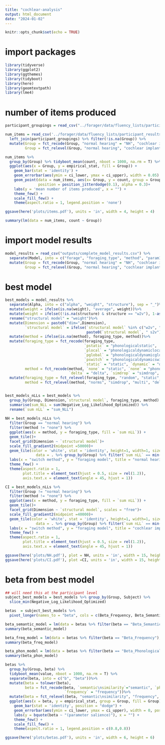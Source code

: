 ```yaml
---
title: "cochlear-analysis"
output: html_document
date: "2024-01-02"
---
```


```r
knitr::opts_chunk$set(echo = TRUE)
```
# import packages

```r
library(tidyverse)
library(ggplot2)
library(ggthemes)
library(tidyboot)
library(here)
library(geomtextpath)
library(lme4)
```

# number of items produced

```r

participant_groupings = read_csv("../forager/data/fluency_lists/participant_results/participant_groupings.csv")

num_items = read_csv('../forager/data/fluency_lists/participant_results/participant_word_count.csv') %>%
  left_join(participant_groupings) %>% filter(!is.na(Group)) %>%
  mutate(Group = fct_recode(Group, "normal hearing" = "NH", "cochlear implant" = "CI"),
         Group = fct_relevel(Group, "normal hearing", "cochlear implant"))

num_items %>%
  group_by(Group) %>% tidyboot_mean(count, nboot = 1000, na.rm = T) %>% 
  ggplot(aes(x = Group, y = empirical_stat, fill = Group)) +
    geom_bar(stat = 'identity') +
    geom_errorbar(aes(ymin = ci_lower, ymax = ci_upper), width = 0.05) +
    geom_point(data = num_items, aes(x= Group, y = count, group = Group),
               position = position_jitterdodge(0.1), alpha = 0.3)+
    labs(y = 'mean number of items produced', x = "") +
    theme_few() +
    scale_fill_few() +
    theme(aspect.ratio = 1, legend.position = 'none')

ggsave(here('plots/items.pdf'), units = 'in', width = 4, height = 4)

summary(lm(data = num_items, count ~ Group))
```



# import model results

```r
model_results = read_csv("outputs/complete_model_results.csv") %>%
  separate(Model, into = c("forage", "foraging_type", "method", "param1", "param2", "param3"), sep = "_")%>%
  mutate(Group = fct_recode(Group, "normal hearing" = "NH", "cochlear implant" = "CI"),
         Group = fct_relevel(Group, "normal hearing", "cochlear implant"))
```


# best model
```r

best_models = model_results %>% 
  separate(Alpha, into = c("alpha", "weight", "structure"), sep = "_")%>%
  mutate(weight = ifelse(is.na(weight), "average", weight))%>%
  mutate(weight = ifelse((!is.na(structure) & structure == "w2v"), 1-as.numeric(weight), weight))%>%
  rename("structural model" = "weight")%>%
  mutate(Dimension = paste0("dim=",Dimension),
         `structural model` = ifelse(`structural model` %in% c("w2v", "s2v", "average"), `structural model`,
                                     paste0(`structural model`, " s2v")))%>%
  mutate(method = ifelse(is.na(method), foraging_type, method))%>%
  mutate(foraging_type = fct_recode(foraging_type, 
                                    `pstatic` = "phonologicalstatic", 
                                    `plocal` = "phonologicaldynamiclocal",
                                    `pglobal` = "phonologicaldynamicglobal",
                                    `pswitch` = "phonologicaldynamicswitch",
                                    `static` = "static", `dynamic` = "dynamic", `random` = "random"),
         method = fct_recode(method, `none` = "static", `none` = "phonologicalstatic", `none` = "baseline",
                             `delta` = "delta", `simdrop` = "simdrop", `multi` = "multimodal", `norms` = "norms"))%>%
  mutate(foraging_type = fct_relevel(foraging_type, "random", "static", "pstatic", "dynamic", "plocal", "pglobal", "pswitch"),
         method = fct_relevel(method, "norms", "simdrop", "multi", "delta", "none"))


best_models_nLLs = best_models %>%
  group_by(Group, Dimension,`structural model`, foraging_type, method) %>% 
  summarise(sum_NLL = sum(Negative_Log_Likelihood_Optimized)) %>%
  rename(`sum nLL` = "sum_NLL")
  
NH = best_models_nLLs %>%
  filter(Group == "normal hearing") %>%
  filter(method != "none") %>%
  ggplot(aes(x = method, y = foraging_type, fill = `sum nLL`)) +
  geom_tile()+
  facet_grid(Dimension ~ `structural model`)+
  scale_fill_gradient2(midpoint =50000)+
  geom_tile(color = 'white', stat = 'identity', height=1, width=1, size = 1,
              data = . %>% group_by(Group) %>% filter(`sum nLL` == min(`sum nLL`))) +
  labs(x = "switch method", y = "foraging model", title = "normal hearing group")+
  theme_few() +
  theme(aspect.ratio = 1,
        plot.title = element_text(hjust = 0.5, size = rel(1.2)),
        axis.text.x = element_text(angle = 45, hjust = 1))

CI = best_models_nLLs %>%
  filter(Group != "normal hearing") %>%
  filter(method != "none") %>%
  ggplot(aes(x = method, y = foraging_type, fill = `sum nLL`)) +
  geom_tile()+
  facet_grid(Dimension ~ `structural model`, scales = "free")+
  scale_fill_gradient2(midpoint =40000)+
  geom_tile(color = 'white', stat = 'identity', height=1, width=1, size = 1,
              data = . %>% group_by(Group) %>% filter(`sum nLL` == min(`sum nLL`))) +
  labs(x = "switch method", y = "foraging model", title = "cochlear implant group")+
  theme_few() +
  theme(aspect.ratio = 1,
        plot.title = element_text(hjust = 0.5, size = rel(1.2)),
        axis.text.x = element_text(angle = 45, hjust = 1))

ggsave(here('plots/NH.pdf'), plot = NH, units = 'in', width = 15, height = 5)
ggsave(here('plots/CI.pdf'), plot =CI, units = 'in', width = 15, height = 5)

```

# beta from best model

```r
## will need this at the participant level 
subject_best_models = best_models %>% group_by(Group, Subject) %>%
  slice_min(Negative_Log_Likelihood_Optimized)

betas  = subject_best_models %>%
  pivot_longer(names_to = "beta", cols = c(Beta_Frequency, Beta_Semantic, Beta_Phonological)) 

beta_semantic_model = lm(data = betas %>% filter(beta == "Beta_Semantic"), value ~ Group)
summary(beta_semantic_model)

beta_freq_model = lm(data = betas %>% filter(beta == "Beta_Frequency"), value ~ Group)
summary(beta_freq_model)

beta_phon_model = lm(data = betas %>% filter(beta == "Beta_Phonological"), value ~ Group)
summary(beta_phon_model)

betas %>% 
  group_by(Group, beta) %>%
  tidyboot_mean(value, nboot = 1000, na.rm = T) %>%
  separate(beta, into = c("b", "beta"))%>%
  mutate(beta = tolower(beta),
         beta = fct_recode(beta, `semantic\nsimilarity`="semantic", `phonological\nsimilarity` = "phonological",
                           `frequency` = "frequency"))%>%
  mutate(beta = fct_relevel(beta, "semantic\nsimilarity", "frequency", "phonological\nsimilarity")) %>%
  ggplot(aes(x = beta, y = empirical_stat, group = Group, fill = Group)) +
    geom_bar(stat = 'identity', position = "dodge") +
    geom_errorbar(aes(ymin = ci_lower, ymax = ci_upper), width = 0, position =  position_dodge(0.9)) +
    labs(y = bquote(beta ~ "(parameter salience)"), x = "") +
    theme_few() +
    scale_fill_few() +
    theme(aspect.ratio = 1, legend.position = c(0.8,0.8))

ggsave(here('plots/betas.pdf'), units = 'in', width = 6, height = 6)

```


